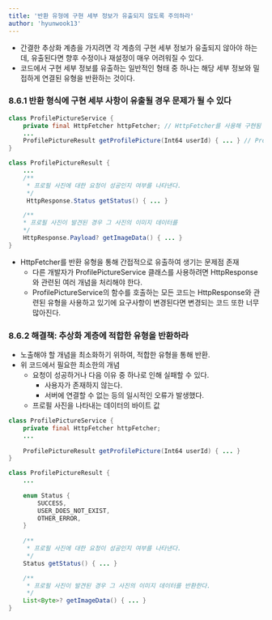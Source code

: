 ```yaml
---
title: '반환 유형에 구현 세부 정보가 유출되지 않도록 주의하라'
author: 'hyunwook13'
---
```


- 간결한 추상화 계층을 가지려면 각 계층의 구현 세부 정보가 유출되지 않아야 하는데, 유출된다면 향후 수정이나 재설정이 매우 어려워질 수 있다.
- 코드에서 구현 세부 정보를 유출하는 일반적인 형태 중 하나는 해당 세부 정보와 밀접하게 연결된 유형을 반환하는 것이다.

### 8.6.1 반환 형식에 구현 세부 사항이 유출될 경우 문제가 될 수 있다
```java incorrect
class ProfilePictureService {
    private final HttpFetcher httpFetcher; // HttpFetcher를 사용해 구현됨
    ...
    ProfilePictureResult getProfilePicture(Int64 userId) { ... } // ProfilePictureResult의 인스턴스 반환
}

class ProfilePictureResult {
    ...
    /**
     * 프로필 사진에 대한 요청이 성공인지 여부를 나타낸다.
     */
     HttpResponse.Status getStatus() { ... }

    /**
    * 프로필 사진이 발견된 경우 그 사진의 이미지 데이터를
    */
    HttpResponse.Payload? getImageData() { ... }
}
```

- HttpFetcher를 반환 유형을 통해 간접적으로 유출하여 생기는 문제점 존재 
    - 다른 개발자가 ProfilePictureService 클래스를 사용하려면 HttpResponse와 관련된 여러 개념을 처리해야 한다.
    - ProfilePictureService의 함수를 호출하는 모든 코드는 HttpResponse와 관련된 유형을 사용하고 있기에 요구사항이 변경된다면 변경되는 코드 또한 너무 많아진다.

### 8.6.2 해결책: 추상화 계층에 적합한 유형을 반환하라 
- 노출해야 할 개념을 최소화하기 위하여, 적합한 유형을 통해 반환.
- 위 코드에서 필요한 최소한의 개념
    - 요청이 성공하거나 다음 이유 중 하나로 인해 실패할 수 있다.
        - 사용자가 존재하지 않는다.
        - 서버에 연결할 수 없는 등의 일시적인 오류가 발생했다.
    - 프로필 사진을 나타내는 데이터의 바이트 값

```java correct
class ProfilePictureService {
    private final HttpFetcher httpFetcher;
    ...
    
    ProfilePictureResult getProfilePicture(Int64 userId) { ... }
}

class ProfilePictureResult {
    ...
    
    enum Status {
        SUCCESS,
        USER_DOES_NOT_EXIST,
        OTHER_ERROR,
    }
    
    /**
     * 프로필 사진에 대한 요청이 성공인지 여부를 나타낸다.
     */
    Status getStatus() { ... }

    /**
     * 프로필 사진이 발견된 경우 그 사진의 이미지 데이터를 반환한다.
     */
    List<Byte>? getImageData() { ... }
}
```